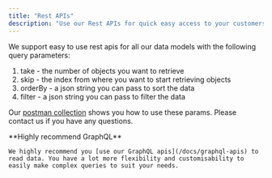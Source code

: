 ```yaml
---
title: "Rest APIs"
description: "Use our Rest APIs for quick easy access to your customers data"
---
```


We support easy to use rest apis for all our data models with the following query parameters:

1. take - the number of objects you want to retrieve
2. skip - the index from where you want to start retrieving objects
3. orderBy - a json string you can pass to sort the data
4. filter - a json string you can pass to filter the data

Our [postman collection](/docs/rootfi-postman-collection) shows you how to use these params. Please contact us if you have any questions. 

<Note>
    **Highly recommend GraphQL**

    We highly recommend you [use our GraphQL apis](/docs/graphql-apis) to read data. You have a lot more flexibility and customisability to easily make complex queries to suit your needs.
</Note>